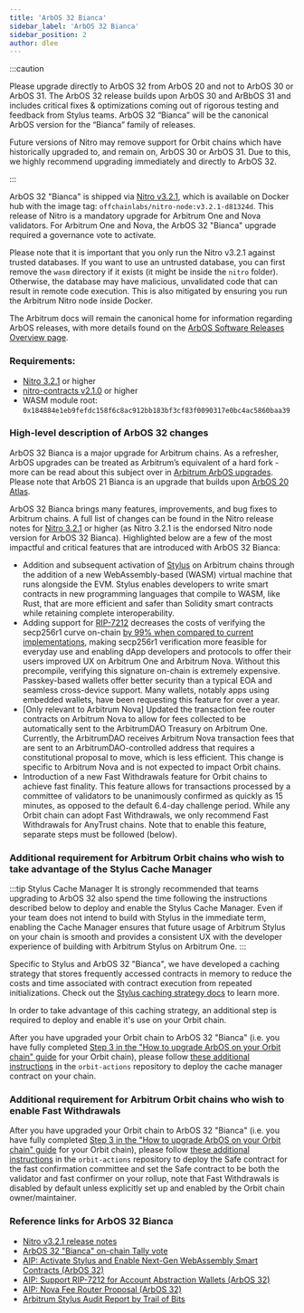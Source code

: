 ```yaml
---
title: 'ArbOS 32 Bianca'
sidebar_label: 'ArbOS 32 Bianca'
sidebar_position: 2
author: dlee
---
```


:::caution

Please upgrade directly to ArbOS 32 from ArbOS 20 and not to ArbOS 30 or ArbOS 31. The ArbOS 32 release builds upon ArbOS 30 and ArBbOS 31 and includes critical fixes & optimizations coming out of rigorous testing and feedback from Stylus teams. ArbOS 32 “Bianca” will be the canonical ArbOS version for the “Bianca” family of releases.

Future versions of Nitro may remove support for Orbit chains which have historically upgraded to, and remain on, ArbOS 30 or ArbOS 31. Due to this, we highly recommend upgrading immediately and directly to ArbOS 32.

:::

ArbOS 32 "Bianca" is shipped via [Nitro v3.2.1](https://github.com/OffchainLabs/nitro/releases/tag/v3.2.1), which is available on Docker hub with the image tag: `offchainlabs/nitro-node:v3.2.1-d81324d`. This release of Nitro is a mandatory upgrade for Arbitrum One and Nova validators. For Arbitrum One and Nova, the ArbOS 32 "Bianca" upgrade required a governance vote to activate.

Please note that it is important that you only run the Nitro v3.2.1 against trusted databases. If you want to use an untrusted database, you can first remove the `wasm` directory if it exists (it might be inside the `nitro` folder). Otherwise, the database may have malicious, unvalidated code that can result in remote code execution. This is also mitigated by ensuring you run the Arbitrum Nitro node inside Docker.

The Arbitrum docs will remain the canonical home for information regarding ArbOS releases, with more details found on the [ArbOS Software Releases Overview page](./01-overview.mdx).

### Requirements:

- [Nitro 3.2.1](https://github.com/OffchainLabs/nitro/releases/tag/v3.2.1) or higher
- [nitro-contracts v2.1.0](https://github.com/OffchainLabs/nitro-contracts/releases/tag/v2.1.0) or higher
- WASM module root: `0x184884e1eb9fefdc158f6c8ac912bb183bf3cf83f0090317e0bc4ac5860baa39`

### High-level description of ArbOS 32 changes

ArbOS 32 Bianca is a major upgrade for Arbitrum chains. As a refresher, ArbOS upgrades can be treated as Arbitrum’s equivalent of a hard fork - more can be read about this subject over in [Arbitrum ArbOS upgrades](https://forum.arbitrum.foundation/t/arbitrum-arbos-upgrades/19695). Please note that ArbOS 21 Bianca is an upgrade that builds upon [ArbOS 20 Atlas](./arbos20.mdx).

ArbOS 32 Bianca brings many features, improvements, and bug fixes to Arbitrum chains. A full list of changes can be found in the Nitro release notes for [Nitro 3.2.1](https://github.com/OffchainLabs/nitro/releases/tag/v3.2.1) or higher (as Nitro 3.2.1 is the endorsed Nitro node version for ArbOS 32 Bianca). Highlighted below are a few of the most impactful and critical features that are introduced with ArbOS 32 Bianca:

- Addition and subsequent activation of [Stylus](../../stylus/gentle-introduction.mdx) on Arbitrum chains through the addition of a new WebAssembly-based (WASM) virtual machine that runs alongside the EVM. Stylus enables developers to write smart contracts in new programming languages that compile to WASM, like Rust, that are more efficient and safer than Solidity smart contracts while retaining complete interoperability.
- Adding support for [RIP-7212](https://github.com/ethereum/RIPs/blob/master/RIPS/rip-7212.md) decreases the costs of verifying the secp256r1 curve on-chain [by 99% when compared to current implementations](https://www.alchemy.com/blog/what-is-rip-7212), making secp256r1 verification more feasible for everyday use and enabling dApp developers and protocols to offer their users improved UX on Arbitrum One and Arbitrum Nova. Without this precompile, verifying this signature on-chain is extremely expensive. Passkey-based wallets offer better security than a typical EOA and seamless cross-device support. Many wallets, notably apps using embedded wallets, have been requesting this feature for over a year.
- [Only relevant to Arbitrum Nova] Updated the transaction fee router contracts on Arbitrum Nova to allow for fees collected to be automatically sent to the ArbitrumDAO Treasury on Arbitrum One. Currently, the ArbitrumDAO receives Arbitrum Nova transaction fees that are sent to an ArbitrumDAO-controlled address that requires a constitutional proposal to move, which is less efficient. This change is specific to Arbitrum Nova and is not expected to impact Orbit chains.
- Introduction of a new Fast Withdrawals feature for Orbit chains to achieve fast finality. This feature allows for transactions processed by a committee of validators to be unanimously confirmed as quickly as 15 minutes, as opposed to the default 6.4-day challenge period. While any Orbit chain can adopt Fast Withdrawals, we only recommend Fast Withdrawals for AnyTrust chains. Note that to enable this feature, separate steps must be followed (below).

### Additional requirement for Arbitrum Orbit chains who wish to take advantage of the Stylus Cache Manager

:::tip Stylus Cache Manager
It is strongly recommended that teams upgrading to ArbOS 32 also spend the time following the instructions described below to deploy and enable the Stylus Cache Manager. Even if your team does not intend to build with Stylus in the immediate term, enabling the Cache Manager ensures that future usage of Arbitrum Stylus on your chain is smooth and provides a consistent UX with the developer experience of building with Arbitrum Stylus on Arbitrum One.
:::

Specific to Stylus and ArbOS 32 "Bianca", we have developed a caching strategy that stores frequently accessed contracts in memory to reduce the costs and time associated with contract execution from repeated initializations. Check out the [Stylus caching strategy docs](../../stylus/how-tos/caching-contracts.mdx) to learn more.

In order to take advantage of this caching strategy, an additional step is required to deploy and enable it's use on your Orbit chain.

After you have upgraded your Orbit chain to ArbOS 32 "Bianca" (i.e. you have fully completed [Step 3 in the "How to upgrade ArbOS on your Orbit chain" guide](../../launch-orbit-chain/how-tos/arbos-upgrade.md#step-3-schedule-the-arbos-version-upgrade) for your Orbit chain), please follow [these additional instructions](https://github.com/OffchainLabs/orbit-actions/tree/main/scripts/foundry/stylus/setCacheManager) in the `orbit-actions` repository to deploy the cache manager contract on your chain.

### Additional requirement for Arbitrum Orbit chains who wish to enable Fast Withdrawals

After you have upgraded your Orbit chain to ArbOS 32 "Bianca" (i.e. you have fully completed [Step 3 in the "How to upgrade ArbOS on your Orbit chain" guide](../../launch-orbit-chain/how-tos/arbos-upgrade.md#step-3-schedule-the-arbos-version-upgrade) for your Orbit chain), please follow [these additional instructions](https://github.com/OffchainLabs/orbit-actions/tree/main/scripts/foundry/fast-confirm) in the `orbit-actions` repository to deploy the Safe contract for the fast confirmation committee and set the Safe contract to be both the validator and fast confirmer on your rollup, note that Fast Withdrawals is disabled by default unless explicitly set up and enabled by the Orbit chain owner/maintainer.

### Reference links for ArbOS 32 Bianca

- [Nitro v3.2.1 release notes](https://github.com/OffchainLabs/nitro/releases/tag/v3.2.1)
- [ArbOS 32 "Bianca" on-chain Tally vote](https://www.tally.xyz/gov/arbitrum/proposal/108288822474129076868455956066667369439381709547570289793612729242368710728616)
- [AIP: Activate Stylus and Enable Next-Gen WebAssembly Smart Contracts (ArbOS 32)](https://forum.arbitrum.foundation/t/aip-activate-stylus-and-enable-next-gen-webassembly-smart-contracts-arbos-30/22970)
- [AIP: Support RIP-7212 for Account Abstraction Wallets (ArbOS 32)](https://forum.arbitrum.foundation/t/aip-support-rip-7212-for-account-abstraction-wallets-arbos-30/23298)
- [AIP: Nova Fee Router Proposal (ArbOS 32)](https://forum.arbitrum.foundation/t/aip-nova-fee-router-proposal-arbos-30/23310)
- [Arbitrum Stylus Audit Report by Trail of Bits](../../audit-reports.mdx)
